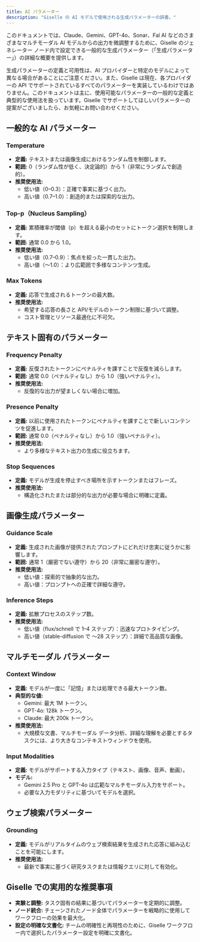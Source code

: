 ```yaml
---
title: AI パラメーター
description: "Giselle の AI モデルで使用される生成パラメーターの辞書。"
---
```



このドキュメントでは、Claude、Gemini、GPT-4o、Sonar、Fal AI などのさまざまなマルチモーダル AI モデルからの出力を微調整するために、Giselle のジェネレーター ノード内で設定できる一般的な生成パラメーター（「生成パラメーター」）の詳細な概要を提供します。

生成パラメーターの定義と可用性は、AI プロバイダーと特定のモデルによって異なる場合があることにご注意ください。また、Giselle は現在、各プロバイダーの API でサポートされているすべてのパラメーターを実装しているわけではありません。このドキュメントは主に、使用可能なパラメーターの一般的な定義と典型的な使用法を扱っています。Giselle でサポートしてほしいパラメーターの提案がございましたら、お気軽にお問い合わせください。


## 一般的な AI パラメーター

### Temperature
- **定義:** テキストまたは画像生成におけるランダム性を制御します。
- **範囲:** 0（ランダム性が低く、決定論的）から 1（非常にランダムで創造的）。
- **推奨使用法:**
  - 低い値（0–0.3）：正確で事実に基づく出力。
  - 高い値（0.7–1.0）：創造的または探索的な出力。

### Top-p（Nucleus Sampling）
- **定義:** 累積確率が閾値（p）を超える最小のセットにトークン選択を制限します。
- **範囲:** 通常 0.0 から 1.0。
- **推奨使用法:**
  - 低い値（0.7–0.9）：焦点を絞った一貫した出力。
  - 高い値（～1.0）：より広範囲で多様なコンテンツ生成。

### Max Tokens
- **定義:** 応答で生成されるトークンの最大数。
- **推奨使用法:**
  - 希望する応答の長さと API/モデルのトークン制限に基づいて調整。
  - コスト管理とリソース最適化に不可欠。

## テキスト固有のパラメーター

### Frequency Penalty
- **定義:** 反復されたトークンにペナルティを課すことで反復を減らします。
- **範囲:** 通常 0.0（ペナルティなし）から 1.0（強いペナルティ）。
- **推奨使用法:**
  - 反復的な出力が望ましくない場合に増加。

### Presence Penalty
- **定義:** 以前に使用されたトークンにペナルティを課すことで新しいコンテンツを促進します。
- **範囲:** 通常 0.0（ペナルティなし）から 1.0（強いペナルティ）。
- **推奨使用法:**
  - より多様なテキスト出力の生成に役立ちます。

### Stop Sequences
- **定義:** モデルが生成を停止すべき場所を示すトークンまたはフレーズ。
- **推奨使用法:**
  - 構造化されたまたは部分的な出力が必要な場合に明確に定義。

## 画像生成パラメーター

### Guidance Scale
- **定義:** 生成された画像が提供されたプロンプトにどれだけ忠実に従うかに影響します。
- **範囲:** 通常 1（厳密でない遵守）から 20（非常に厳密な遵守）。
- **推奨使用法:**
  - 低い値：探索的で抽象的な出力。
  - 高い値：プロンプトへの正確で詳細な遵守。

### Inference Steps
- **定義:** 拡散プロセスのステップ数。
- **推奨使用法:**
  - 低い値（flux/schnell で 1–4 ステップ）：迅速なプロトタイピング。
  - 高い値（stable-diffusion で ～28 ステップ）：詳細で高品質な画像。

## マルチモーダル パラメーター

### Context Window
- **定義:** モデルが一度に「記憶」または処理できる最大トークン数。
- **典型的な値:**
  - Gemini: 最大 1M トークン。
  - GPT-4o: 128k トークン。
  - Claude: 最大 200k トークン。
- **推奨使用法:**
  - 大規模な文書、マルチモーダル データ分析、詳細な理解を必要とするタスクには、より大きなコンテキストウィンドウを使用。

### Input Modalities
- **定義:** モデルがサポートする入力タイプ（テキスト、画像、音声、動画）。
- **モデル:**
  - Gemini 2.5 Pro と GPT-4o は広範なマルチモーダル入力をサポート。
  - 必要な入力モダリティに基づいてモデルを選択。

## ウェブ検索パラメーター

### Grounding
- **定義:** モデルがリアルタイムのウェブ検索結果を生成された応答に組み込むことを可能にします。
- **推奨使用法:**
  - 最新で事実に基づく研究タスクまたは情報クエリに対して有効化。

## Giselle での実用的な推奨事項

- **実験と調整:** タスク固有の結果に基づいてパラメーターを定期的に調整。
- **ノード統合:** チェーンされたノード全体でパラメーターを戦略的に使用してワークフローの効果を最大化。
- **設定の明確な文書化:** チームの明確性と再現性のために、Giselle ワークフロー内で選択したパラメーター設定を明確に文書化。